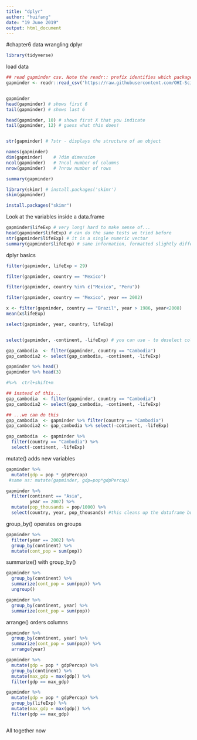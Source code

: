 ```yaml
---
title: "dplyr"
author: "huifang"
date: "19 June 2019"
output: html_document
---
```

#chapter6 data wrangling  dplyr

```r
library(tidyverse)  

```

load data

```r
## read gapminder csv. Note the readr:: prefix identifies which package it's in
gapminder <- readr::read_csv('https://raw.githubusercontent.com/OHI-Science/data-science-training/master/data/gapminder.csv') 



```


```r
gapminder
head(gapminder) # shows first 6
tail(gapminder) # shows last 6

head(gapminder, 10) # shows first X that you indicate
tail(gapminder, 12) # guess what this does!



```

```r

str(gapminder) # ?str - displays the structure of an object

```


```r
names(gapminder)
dim(gapminder)    # ?dim dimension
ncol(gapminder)   # ?ncol number of columns
nrow(gapminder)   # ?nrow number of rows

```


```r
summary(gapminder)

library(skimr) # install.packages('skimr')
skim(gapminder)

```

```r
install.packages("skimr")
```

Look at the variables inside a data.frame

```r
gapminder$lifeExp # very long! hard to make sense of...
head(gapminder$lifeExp) # can do the same tests we tried before
str(gapminder$lifeExp) # it is a single numeric vector
summary(gapminder$lifeExp) # same information, formatted slightly differently

```


dplyr basics

```r
filter(gapminder, lifeExp < 29)

```


```r
filter(gapminder, country == "Mexico")
```

```r
filter(gapminder, country %in% c("Mexico", "Peru"))

```

```r
filter(gapminder, country == "Mexico", year == 2002)

```

```r
x <- filter(gapminder, country == "Brazil", year > 1986, year<2008)  
mean(x$lifeExp)  
```


```r
select(gapminder, year, country, lifeExp) 



```
```r
select(gapminder, -continent, -lifeExp) # you can use - to deselect columns

```


```r
gap_cambodia  <- filter(gapminder, country == "Cambodia")
gap_cambodia2 <- select(gap_cambodia, -continent, -lifeExp) 

```


```r
gapminder %>% head()
gapminder %>% head(3)
```

```r
#%>%  ctrl+shift+m
```


```r
## instead of this...
gap_cambodia  <- filter(gapminder, country == "Cambodia")
gap_cambodia2 <- select(gap_cambodia, -continent, -lifeExp) 

## ...we can do this
gap_cambodia  <- gapminder %>% filter(country == "Cambodia")
gap_cambodia2 <- gap_cambodia %>% select(-continent, -lifeExp) 

```

```r
gap_cambodia  <- gapminder %>% 
  filter(country == "Cambodia") %>%
  select(-continent, -lifeExp) 

```

mutate() adds new variables

```r
gapminder %>%
  mutate(gdp = pop * gdpPercap)
 #same as: mutate(gapminder, gdp=pop*gdpPercap)
```


```r
gapminder %>%
  filter(continent == "Asia",
         year == 2007) %>%
  mutate(pop_thousands = pop/1000) %>%
  select(country, year, pop_thousands) #this cleans up the dataframe but isn't necessary

```


group_by() operates on groups
```r
gapminder %>%
  filter(year == 2002) %>%
  group_by(continent) %>% 
  mutate(cont_pop = sum(pop))

```


summarize() with group_by()
```r
gapminder %>%
  group_by(continent) %>%
  summarize(cont_pop = sum(pop)) %>%
  ungroup()


```

```r
gapminder %>%
  group_by(continent, year) %>%
  summarize(cont_pop = sum(pop))

```

arrange() orders columns
```r
gapminder %>%
  group_by(continent, year) %>%
  summarize(cont_pop = sum(pop)) %>%
  arrange(year)

```

```r
gapminder %>%
  mutate(gdp = pop * gdpPercap) %>%
  group_by(continent) %>%
  mutate(max_gdp = max(gdp)) %>%
  filter(gdp == max_gdp)

```

```r

gapminder %>%
  mutate(gdp = pop * gdpPercap) %>%
  group_by(lifeExp) %>%
  mutate(max_gdp = max(gdp)) %>%
  filter(gdp == max_gdp)



```


All together now
```r


```






